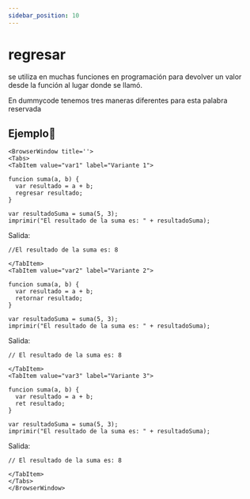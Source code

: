 ```yaml
---
sidebar_position: 10
---
```



# regresar
se utiliza en muchas funciones en programación para devolver un valor desde la función al lugar donde se llamó.

En dummycode tenemos tres maneras diferentes para esta palabra reservada

## Ejemplo📝

```mdx-code-block
<BrowserWindow title=''>
<Tabs>
<TabItem value="var1" label="Variante 1">
```

```dummy
funcion suma(a, b) {
  var resultado = a + b;
  regresar resultado;
}

var resultadoSuma = suma(5, 3);
imprimir("El resultado de la suma es: " + resultadoSuma);

```
Salida:

```dummy
//El resultado de la suma es: 8
```

```mdx-code-block
</TabItem>
<TabItem value="var2" label="Variante 2">
```
```dummy
funcion suma(a, b) {
  var resultado = a + b;
  retornar resultado;
}

var resultadoSuma = suma(5, 3);
imprimir("El resultado de la suma es: " + resultadoSuma);

```
Salida:
```dummy
// El resultado de la suma es: 8
```
```mdx-code-block
</TabItem>
<TabItem value="var3" label="Variante 3">
```
```dummy
funcion suma(a, b) {
  var resultado = a + b;
  ret resultado;
}

var resultadoSuma = suma(5, 3);
imprimir("El resultado de la suma es: " + resultadoSuma);

```
Salida:
```dummy
// El resultado de la suma es: 8
```

```mdx-code-block
</TabItem>
</Tabs>
</BrowserWindow>
```
